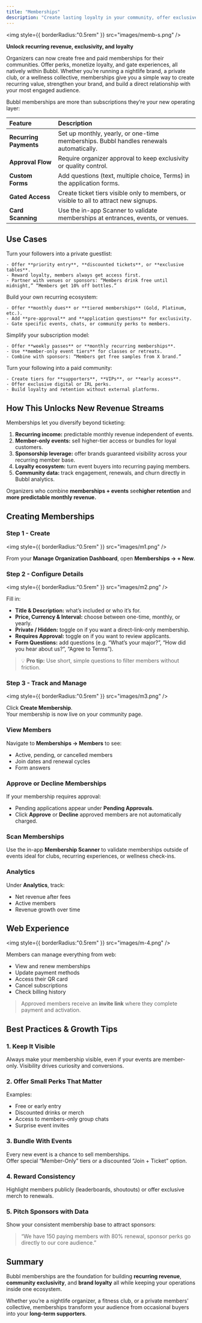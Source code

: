 ```yaml
---
title: "Memberships"
description: "Create lasting loyalty in your community, offer exclusive discounts and access to events, and unlock a powerful new stream of recurring revenue."
---
```


<img
  style={{ borderRadius:"0.5rem" }}
  src="images/memb-s.png"
/>

**Unlock recurring revenue, exclusivity, and loyalty**

Organizers can now create free and paid memberships for their communities. Offer perks, monetize loyalty, and gate experiences, all natively within Bubbl. Whether you’re running a nightlife brand, a private club, or a wellness collective, memberships give you a simple way to create recurring value, strengthen your brand, and build a direct relationship with your most engaged audience.

Bubbl memberships are more than subscriptions they’re your new operating layer:

| Feature                | Description                                                                            |
| :--------------------- | :------------------------------------------------------------------------------------- |
| **Recurring Payments** | Set up monthly, yearly, or one-time memberships. Bubbl handles renewals automatically. |
| **Approval Flow**      | Require organizer approval to keep exclusivity or quality control.                     |
| **Custom Forms**       | Add questions (text, multiple choice, Terms) in the application forms.                 |
| **Gated Access**       | Create ticket tiers visible only to members, or visible to all to attract new signups. |
| **Card Scanning**      | Use the in-app Scanner to validate memberships at entrances, events, or venues.        |

## Use Cases

<AccordionGroup>
  <Accordion title="For Nightlife Brands">
    Turn your followers into a private guestlist:

    - Offer **priority entry**, **discounted tickets**, or **exclusive tables**.
    - Reward loyalty, members always get access first.
    - Partner with venues or sponsors: “Members drink free until midnight,” “Members get 10% off bottles.”
  </Accordion>
  <Accordion title="For Social Clubs">
    Build your own recurring ecosystem:

    - Offer **monthly dues** or **tiered memberships** (Gold, Platinum, etc.).
    - Add **pre-approval** and **application questions** for exclusivity.
    - Gate specific events, chats, or community perks to members.
  </Accordion>
  <Accordion title="For Wellness, Fitness Communities">
    Simplify your subscription model:

    - Offer **weekly passes** or **monthly recurring memberships**.
    - Use **member-only event tiers** for classes or retreats.
    - Combine with sponsors: “Members get free samples from X brand.”
  </Accordion>
  <Accordion title="For Creators & Collectives">
    Turn your following into a paid community:

    - Create tiers for **supporters**, **VIPs**, or **early access**.
    - Offer exclusive digital or IRL perks.
    - Build loyalty and retention without external platforms.
  </Accordion>
</AccordionGroup>

## How This Unlocks New Revenue Streams

Memberships let you diversify beyond ticketing:

1. **Recurring income:** predictable monthly revenue independent of events.
2. **Member-only events:** sell higher-tier access or bundles for loyal customers.
3. **Sponsorship leverage:** offer brands guaranteed visibility across your recurring member base.
4. **Loyalty ecosystem:** turn event buyers into recurring paying members.
5. **Community data:** track engagement, renewals, and churn directly in Bubbl analytics.

Organizers who combine **memberships + events** see**higher retention**  and **more predictable monthly revenue.**

## Creating Memberships

### Step 1 - Create

<img
  style={{ borderRadius:"0.5rem" }}
  src="images/m1.png"
/>

From your **Manage Organization Dashboard**, open **Memberships → + New**.

### Step 2 - Configure Details

<img
  style={{ borderRadius:"0.5rem" }}
  src="images/m2.png"
/>

Fill in:

- **Title & Description:** what’s included or who it’s for.
- **Price, Currency & Interval:** choose between one-time, monthly, or yearly.
- **Private / Hidden:** toggle on if you want a direct-link-only membership.
- **Requires Approval:** toggle on if you want to review applicants.
- **Form Questions:** add questions (e.g. “What’s your major?”, “How did you hear about us?”, “Agree to Terms”).

> 💡 **Pro tip:** Use short, simple questions to filter members without friction.

### Step 3 - Track and Manage

<img
  style={{ borderRadius:"0.5rem" }}
  src="images/m3.png"
/>

Click **Create Membership**.\
Your membership is now live on your community page.

### View Members

Navigate to **Memberships → Members** to see:

- Active, pending, or cancelled members
- Join dates and renewal cycles
- Form answers

### Approve or Decline Memberships

If your membership requires approval:

- Pending applications appear under **Pending Approvals**.
- Click **Approve** or **Decline** approved members are not automatically charged.

### Scan Memberships

Use the in-app **Membership Scanner** to validate memberships outside of events ideal for clubs, recurring experiences, or wellness check-ins.

### Analytics

Under **Analytics**, track:

- Net revenue after fees
- Active members
- Revenue growth over time

## Web Experience

<img
  style={{ borderRadius:"0.5rem" }}
  src="images/m-4.png"
/>

Members can manage everything from web:

- View and renew memberships
- Update payment methods
- Access their QR card
- Cancel subscriptions
- Check billing history

> Approved members receive an **invite link** where they complete payment and activation.

## Best Practices & Growth Tips

### 1. Keep It Visible

Always make your membership visible, even if your events are member-only. Visibility drives curiosity and conversions.

### 2. Offer Small Perks That Matter

Examples:

- Free or early entry
- Discounted drinks or merch
- Access to members-only group chats
- Surprise event invites

### 3. Bundle With Events

Every new event is a chance to sell memberships.\
Offer special “Member-Only” tiers or a discounted “Join + Ticket” option.

### 4. Reward Consistency

Highlight members publicly (leaderboards, shoutouts) or offer exclusive merch to renewals.

### 5. Pitch Sponsors with Data

Show your consistent membership base to attract sponsors:

> “We have 150 paying members with 80% renewal, sponsor perks go directly to our core audience.”

## Summary

Bubbl memberships are the foundation for building **recurring revenue**, **community exclusivity**, and **brand loyalty** all while keeping your operations inside one ecosystem.

Whether you’re a nightlife organizer, a fitness club, or a private members’ collective, memberships transform your audience from occasional buyers into your **long-term supporters**.